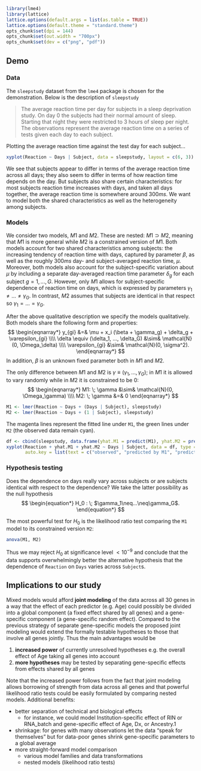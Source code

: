 ```r
library(lme4)
library(lattice)
lattice.options(default.args = list(as.table = TRUE))
lattice.options(default.theme = "standard.theme")
opts_chunk$set(dpi = 144)
opts_chunk$set(out.width = "700px")
opts_chunk$set(dev = c("png", "pdf"))
```

## Demo

### Data

The `sleepstudy` dataset from the `lme4` package is chosen for the demonstration.  Below is the description of `sleepstudy`

>The average reaction time per day for subjects in a sleep deprivation study. On day 0 the subjects had their normal amount of sleep. Starting that night they were restricted to 3 hours of sleep per night. The observations represent the average reaction time on a series of tests given each day to each subject. 

Plotting the average reaction time against the test day for each subject...

```r
xyplot(Reaction ~ Days | Subject, data = sleepstudy, layout = c(6, 3))
```

We see that subjects appear to differ in terms of the average reaction time across all days; they also seem to differ in terms of how reaction time depends on the day.  But subjects also share certain characteristics: for most subjects reaction time increases with days, and taken all days together, the average reaction time is somewhere around $300 ms$.  We want to model both the shared characteristics as well as the heterogeneity among subjects.

### Models

We consider two models, $M1$ and $M2$.  These are nested: $M1 \supset M2$, meaning that $M1$ is more general while $M2$ is a constrained version of $M1$.  Both models account for two shared characteristics among subjects: the increasing tendency of reaction time with days, captured by parameter $\beta$, as well as the roughly $300ms$ day- and subject-averaged reaction time, $\mu$.  Moreover, both models also account for the subject-specific variation about $\mu$ by including a separate day-averaged reaction time parameter $\delta_g$ for each subject $g = 1,...,G$.  However, only $M1$ allows for subject-specific dependence of reaction time on days, which is expressed by parameters $\gamma_1\neq...\neq\gamma_G$.  In contrast, $M2$ assumes that subjects are identical in that respect so $\gamma_1=...=\gamma_G$.

After the above qualitative description we specify the models qualitatively.  Both models share the following form and properties:
$$
\begin{eqnarray*}
y_{gi} &=& \mu + x_i (\beta + \gamma_g) + \delta_g + \varepsilon_{gi} \\\\
\delta \equiv (\delta_1, ..., \delta_G) &\sim& \mathcal{N}(0, \Omega_\delta) \\\\
\varepsilon_{gi} &\sim& \mathcal{N}(0, \sigma^2).
\end{eqnarray*}
$$
In addition, $\beta$ is an unknown fixed parameter both in $M1$ and $M2$.

The only difference between $M1$ and $M2$ is $\gamma \equiv (\gamma_1, ..., \gamma_G)$; in $M1$ it is allowed to vary randomly while in $M2$ it is constrained to be 0:
$$
\begin{eqnarray*}
M1: \; \gamma &\sim& \mathcal{N}(0, \Omega_\gamma) \\\\
M2: \; \gamma &=& 0
\end{eqnarray*}
$$

```r
M1 <- lmer(Reaction ~ Days + (Days | Subject), sleepstudy)
M2 <- lmer(Reaction ~ Days + (1 | Subject), sleepstudy)
```

The magenta lines represent the fitted line under `M1`, the green lines under `M2` (the observed data remain cyan).

```r
df <- cbind(sleepstudy, data.frame(yhat.M1 = predict(M1), yhat.M2 = predict(M2)))
xyplot(Reaction + yhat.M1 + yhat.M2 ~ Days | Subject, data = df, type = "l", ylab = "Reaction", layout = c(6, 3),
       auto.key = list(text = c("observed", "predicted by M1", "predicted by M2"), points = FALSE, lines = TRUE))
```

### Hypothesis testing

Does the dependence on days really vary across subjects or are subjects identical with respect to the dependence?  We take the latter possibility as the null hypothesis
$$
\begin{equation*}
H_0 : \; $\gamma_1\neq...\neq\gamma_G$.  
\end{equation*}
$$

The most powerful test for $H_0$ is the likelihood ratio test comparing the `M1` model to its constrained version `M2`:

```r
anova(M1, M2)
```

Thus we may reject $H_0$ at significance level $<10^{-9}$ and conclude that the data supports overwhelmingly better the alternative hypothesis that the dependence of `Reaction` on `Days` varies across `Subject`s.

## Implications to our study

Mixed models would afford **joint modeling** of the data across all 30 genes in a way that the effect of each predictor (e.g. Age) could possibly be divided into a global component (a fixed effect shared by all genes) and a gene-specific component (a gene-specific random effect).  Compared to the previous strategy of separate gene-specific models the proposed joint modeling would extend the formally testable hypotheses to those that involve all genes jointly.  Thus the main advantages would be

1. **increased power** of currently unresolved hypotheses e.g. the overall effect of Age taking all genes into account
1. **more hypotheses** may be tested by separating gene-specific effects from effects shared by all genes


Note that the increased power follows from the fact that joint modeling allows borrowing of strength from data across all genes and that powerful likelihood ratio tests could be easily formulated by comparing nested models.   Additional benefits:

* better separation of technical and biological effects
    * for instance, we could model Institution-specific effect of RIN or RNA_batch and gene-specific effect of Age, Dx, or Ancestry.1
* shrinkage: for genes with many observations let the data "speak for themselves" but for data-poor genes shrink gene-specific parameters to a global average
* more straight-forward model comparison
    * various model families and data transformations
    * nested models (likelihood ratio tests)
